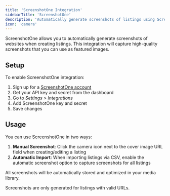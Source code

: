 ```yaml
---
title: 'ScreenshotOne Integration'
sidebarTitle: 'ScreenshotOne'
description: 'Automatically generate screenshots of listings using ScreenshotOne'
icon: 'camera'
---
```


ScreenshotOne allows you to automatically generate screenshots of websites when creating listings. This integration will capture high-quality screenshots that you can use as featured images.

## Setup

To enable ScreenshotOne integration:

1. Sign up for a [ScreenshotOne account](https://screenshotone.com)
2. Get your API key and secret from the dashboard
3. Go to *Settings > Integrations*
4. Add ScreenshotOne key and secret
5. Save changes

## Usage

You can use ScreenshotOne in two ways:

1. **Manual Screenshot**: Click the camera icon next to the cover image URL field when creating/editing a listing
2. **Automatic Import**: When importing listings via CSV, enable the automatic screenshot option to capture screenshots for all listings

All screenshots will be automatically stored and optimized in your media library.

<Note>
Screenshots are only generated for listings with valid URLs.
</Note>